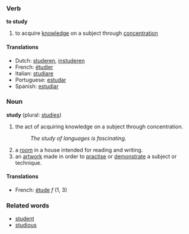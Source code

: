 ===Verb===
'''to study'''

# to acquire [[knowledge]] on a subject through [[concentration]]

====Translations====
*Dutch: [[studeren]], [[instuderen]]
*French: [[étudier]]
*Italian: [[studiare]]
*Portuguese: [[estudar]]
*Spanish: [[estudiar]]

===Noun===
'''study''' (plural: [[studies]])

# the act of acquiring knowledge on a subject through concentration.
#:''The study of languages is fascinating.''
# a [[room]] in a house intended for reading and writing.
# an [[artwork]] made in order to [[practise]] or [[demonstrate]] a subject or technique.

====Translations====
*French: [[étude]] ''f'' (1, 3)

===Related words===
*[[student]]
*[[studious]]